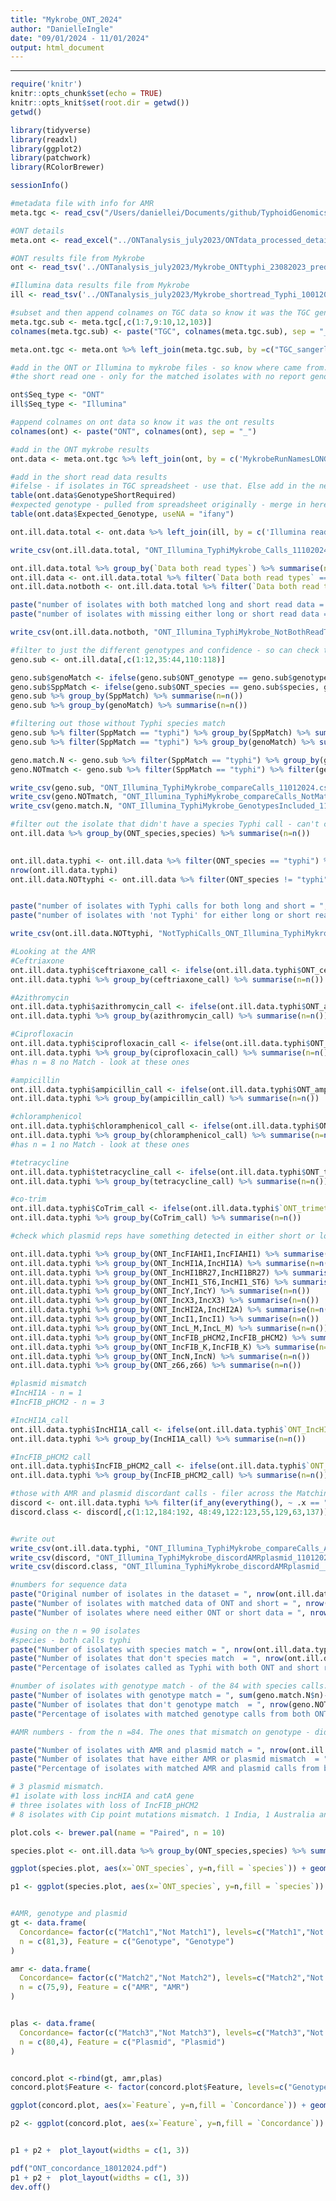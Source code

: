 ```yaml
---
title: "Mykrobe_ONT_2024"
author: "DanielleIngle"
date: "09/01/2024 - 11/01/2024"
output: html_document
---
```

---
```r
require('knitr')
knitr::opts_chunk$set(echo = TRUE)
knitr::opts_knit$set(root.dir = getwd())
getwd()

```

```r

library(tidyverse)
library(readxl)
library(ggplot2)
library(patchwork)
library(RColorBrewer)

sessionInfo()
```

```r
#metadata file with info for AMR 
meta.tgc <- read_csv("/Users/daniellei/Documents/github/TyphoidGenomicsConsortiumWG2/TGC_data.csv")

#ONT details 
meta.ont <- read_excel("../ONTanalysis_july2023/ONTdata_processed_details_10012024.xlsx")

#ONT results file from Mykrobe 
ont <- read_tsv('../ONTanalysis_july2023/Mykrobe_ONTtyphi_23082023_predictResults.tsv')

#Illumina data results file from Mykrobe
ill <- read_tsv('../ONTanalysis_july2023/Mykrobe_shortread_Typhi_10012024_n96_predictResults.tsv')

```

```r
#subset and then append colnames on TGC data so know it was the TGC genotype
meta.tgc.sub <- meta.tgc[,c(1:7,9:10,12,103)]
colnames(meta.tgc.sub) <- paste("TGC", colnames(meta.tgc.sub), sep = "_")

meta.ont.tgc <- meta.ont %>% left_join(meta.tgc.sub, by =c("TGC_sangerlane" = "TGC_TGC_sangerlane"))

#add in the ONT or Illumina to mykrobe files - so know where came from. 
#the short read one - only for the matched isolates with no report genotype - new isolates. Otherwise use those reported in the WG1 eLIFE paper. 

ont$Seq_type <- "ONT"
ill$Seq_type <- "Illumina"

#append colnames on ont data so know it was the ont results
colnames(ont) <- paste("ONT", colnames(ont), sep = "_")

#add in the ONT mykrobe results 
ont.data <- meta.ont.tgc %>% left_join(ont, by = c('MykrobeRunNamesLONG' = 'ONT_genome') )

#add in the short read data results
#ifelse - if isolates in TGC spreadsheet - use that. Else add in the new mykrobe calls. 
table(ont.data$GenotypeShortRequired)
#expected genotype - pulled from spreadsheet originally - merge in here as cleaner
table(ont.data$Expected_Genotype, useNA = "ifany")

ont.ill.data.total <- ont.data %>% left_join(ill, by = c('Illumina reads accession' = 'genome') )

write_csv(ont.ill.data.total, "ONT_Illumina_TyphiMykrobe_Calls_11102024.csv")

```
```r

ont.ill.data.total %>% group_by(`Data both read types`) %>% summarise(n=n())
ont.ill.data <- ont.ill.data.total %>% filter(`Data both read types` == "Y")
ont.ill.data.notboth <- ont.ill.data.total %>% filter(`Data both read types` == "N")

paste("number of isolates with both matched long and short read data = ", nrow(ont.ill.data), sep = "")
paste("number of isolates with missing either long or short read data = ", nrow(ont.ill.data.notboth), sep = "")

write_csv(ont.ill.data.notboth, "ONT_Illumina_TyphiMykrobe_NotBothReadTypes_11102024.csv")

```


```r

#filter to just the different genotypes and confidence - so can check these are good / why there are problems
geno.sub <- ont.ill.data[,c(1:12,35:44,110:118)]

geno.sub$genoMatch <- ifelse(geno.sub$ONT_genotype == geno.sub$genotype, geno.sub$genotype, "NoMatch") 
geno.sub$SppMatch <- ifelse(geno.sub$ONT_species == geno.sub$species, geno.sub$species, "NoMatch") 
geno.sub %>% group_by(SppMatch) %>% summarise(n=n())
geno.sub %>% group_by(genoMatch) %>% summarise(n=n())

#filtering out those without Typhi species match
geno.sub %>% filter(SppMatch == "typhi") %>% group_by(SppMatch) %>% summarise(n=n())
geno.sub %>% filter(SppMatch == "typhi") %>% group_by(genoMatch) %>% summarise(n=n())

geno.match.N <- geno.sub %>% filter(SppMatch == "typhi") %>% group_by(genoMatch) %>% summarise(n=n())
geno.NOTmatch <- geno.sub %>% filter(SppMatch == "typhi") %>% filter(genoMatch == "NoMatch")

write_csv(geno.sub, "ONT_Illumina_TyphiMykrobe_compareCalls_11012024.csv")
write_csv(geno.NOTmatch, "ONT_Illumina_TyphiMykrobe_compareCalls_NotMatch_n3_11012024.csv")
write_csv(geno.match.N, "ONT_Illumina_TyphiMykrobe_GenotypesIncluded_11012024.csv")

```


```r

#filter out the isolate that didn't have a species Typhi call - can't compare it - limitation of possibly not extracted exact same sample
ont.ill.data %>% group_by(ONT_species,species) %>% summarise(n=n())

 
ont.ill.data.typhi <- ont.ill.data %>% filter(ONT_species == "typhi") %>% filter(species == "typhi")
nrow(ont.ill.data.typhi)
ont.ill.data.NOTtyphi <- ont.ill.data %>% filter(ONT_species != "typhi" | species != "typhi")


paste("number of isolates with Typhi calls for both long and short = ", nrow(ont.ill.data.typhi), sep = "")
paste("number of isolates with 'not Typhi' for either long or short read data = ", nrow(ont.ill.data.NOTtyphi), sep = "")

write_csv(ont.ill.data.NOTtyphi, "NotTyphiCalls_ONT_Illumina_TyphiMykrobe_n6_11012024.csv")

```

```r

#Looking at the AMR
#Ceftriaxone
ont.ill.data.typhi$ceftriaxone_call <- ifelse(ont.ill.data.typhi$ONT_ceftriaxone == ont.ill.data.typhi$ceftriaxone, ont.ill.data.typhi$ceftriaxone, "NoMatch") 
ont.ill.data.typhi %>% group_by(ceftriaxone_call) %>% summarise(n=n())

#Azithromycin
ont.ill.data.typhi$azithromycin_call <- ifelse(ont.ill.data.typhi$ONT_azithromycin == ont.ill.data.typhi$azithromycin, ont.ill.data.typhi$azithromycin, "NoMatch") 
ont.ill.data.typhi %>% group_by(azithromycin_call) %>% summarise(n=n())

#Ciprofloxacin
ont.ill.data.typhi$ciprofloxacin_call <- ifelse(ont.ill.data.typhi$ONT_ciprofloxacin == ont.ill.data.typhi$ciprofloxacin, ont.ill.data.typhi$ciprofloxacin, "NoMatch") 
ont.ill.data.typhi %>% group_by(ciprofloxacin_call) %>% summarise(n=n())
#has n = 8 no Match - look at these ones

#ampicillin
ont.ill.data.typhi$ampicillin_call <- ifelse(ont.ill.data.typhi$ONT_ampicillin == ont.ill.data.typhi$ampicillin, ont.ill.data.typhi$ampicillin, "NoMatch") 
ont.ill.data.typhi %>% group_by(ampicillin_call) %>% summarise(n=n())

#chloramphenicol
ont.ill.data.typhi$chloramphenicol_call <- ifelse(ont.ill.data.typhi$ONT_chloramphenicol == ont.ill.data.typhi$chloramphenicol, ont.ill.data.typhi$chloramphenicol, "NoMatch") 
ont.ill.data.typhi %>% group_by(chloramphenicol_call) %>% summarise(n=n())
#has n = 1 no Match - look at these ones

#tetracycline
ont.ill.data.typhi$tetracycline_call <- ifelse(ont.ill.data.typhi$ONT_tetracycline == ont.ill.data.typhi$tetracycline, ont.ill.data.typhi$tetracycline, "NoMatch") 
ont.ill.data.typhi %>% group_by(tetracycline_call) %>% summarise(n=n())

#co-trim
ont.ill.data.typhi$CoTrim_call <- ifelse(ont.ill.data.typhi$`ONT_trimethoprim-sulfamethoxazole` == ont.ill.data.typhi$`trimethoprim-sulfamethoxazole`, ont.ill.data.typhi$`trimethoprim-sulfamethoxazole`, "NoMatch") 
ont.ill.data.typhi %>% group_by(CoTrim_call) %>% summarise(n=n())


```

```r

#check which plasmid reps have something detected in either short or long read data. 

ont.ill.data.typhi %>% group_by(ONT_IncFIAHI1,IncFIAHI1) %>% summarise(n=n())
ont.ill.data.typhi %>% group_by(ONT_IncHI1A,IncHI1A) %>% summarise(n=n())
ont.ill.data.typhi %>% group_by(ONT_IncHI1BR27,IncHI1BR27) %>% summarise(n=n())
ont.ill.data.typhi %>% group_by(ONT_IncHI1_ST6,IncHI1_ST6) %>% summarise(n=n())
ont.ill.data.typhi %>% group_by(ONT_IncY,IncY) %>% summarise(n=n())
ont.ill.data.typhi %>% group_by(ONT_IncX3,IncX3) %>% summarise(n=n())
ont.ill.data.typhi %>% group_by(ONT_IncHI2A,IncHI2A) %>% summarise(n=n())
ont.ill.data.typhi %>% group_by(ONT_IncI1,IncI1) %>% summarise(n=n())
ont.ill.data.typhi %>% group_by(ONT_IncL_M,IncL_M) %>% summarise(n=n())
ont.ill.data.typhi %>% group_by(ONT_IncFIB_pHCM2,IncFIB_pHCM2) %>% summarise(n=n())
ont.ill.data.typhi %>% group_by(ONT_IncFIB_K,IncFIB_K) %>% summarise(n=n())
ont.ill.data.typhi %>% group_by(ONT_IncN,IncN) %>% summarise(n=n())
ont.ill.data.typhi %>% group_by(ONT_z66,z66) %>% summarise(n=n())

#plasmid mismatch 
#IncHI1A - n = 1
#IncFIB_pHCM2 - n = 3

#IncHI1A_call
ont.ill.data.typhi$IncHI1A_call <- ifelse(ont.ill.data.typhi$`ONT_IncHI1A` == ont.ill.data.typhi$IncHI1A, ont.ill.data.typhi$IncHI1A, "NoMatch") 
ont.ill.data.typhi %>% group_by(IncHI1A_call) %>% summarise(n=n())

#IncFIB_pHCM2 call 
ont.ill.data.typhi$IncFIB_pHCM2_call <- ifelse(ont.ill.data.typhi$`ONT_IncFIB_pHCM2` == ont.ill.data.typhi$IncFIB_pHCM2, ont.ill.data.typhi$IncFIB_pHCM2, "NoMatch") 
ont.ill.data.typhi %>% group_by(IncFIB_pHCM2_call) %>% summarise(n=n())


```

```r


#those with AMR and plasmid discordant calls - filer across the Matching cols for all drugs and plasmid reps
discord <- ont.ill.data.typhi %>% filter(if_any(everything(), ~ .x == "NoMatch"))
discord.class <- discord[,c(1:12,184:192, 48:49,122:123,55,129,63,137)]


#write out
write_csv(ont.ill.data.typhi, "ONT_Illumina_TyphiMykrobe_compareCalls_AMRplasmid_11012024.csv")
write_csv(discord, "ONT_Illumina_TyphiMykrobe_discordAMRplasmid_11012024.csv")
write_csv(discord.class, "ONT_Illumina_TyphiMykrobe_discordAMRplasmid__Subset_n12_11012024.csv")

```


```r
#numbers for sequence data
paste("Original number of isolates in the dataset = ", nrow(ont.ill.data.total), sep = "")
paste("Number of isolates with matched data of ONT and short = ", nrow(ont.ill.data), sep = "")
paste("Number of isolates where need either ONT or short data = ", nrow(ont.ill.data.notboth), sep = "")

#using on the n = 90 isolates 
#species - both calls typhi
paste("Number of isolates with species match = ", nrow(ont.ill.data.typhi), sep = "")
paste("Number of isolates that don't species match  = ", nrow(ont.ill.data.NOTtyphi), sep = "")
paste("Percentage of isolates called as Typhi with both ONT and short read data  = ", nrow(ont.ill.data.typhi)/nrow(ont.ill.data)*100, sep = "")

#number of isolates with genotype match - of the 84 with species calls. 
paste("Number of isolates with genotype match = ", sum(geno.match.N$n)-nrow(geno.NOTmatch) , sep = "")
paste("Number of isolates that don't genotype match  = ", nrow(geno.NOTmatch), sep = "")
paste("Percentage of isolates with matched genotype calls from both ONT and short read data  = ", (sum(geno.match.N$n)-nrow(geno.NOTmatch))/nrow(ont.ill.data.typhi)*100, sep = "")

#AMR numbers - from the n =84. The ones that mismatch on genotype - didn't have and differences on AMR and plasmid

paste("Number of isolates with AMR and plasmid match = ", nrow(ont.ill.data.typhi)-nrow(discord) , sep = "")
paste("Number of isolates that have either AMR or plasmid mismatch  = ", nrow(discord), sep = "")
paste("Percentage of isolates with matched AMR and plasmid calls from both ONT and short read data  = ", (sum(geno.match.N$n)-nrow(geno.NOTmatch))/nrow(ont.ill.data.typhi)*100, sep = "")

# 3 plasmid mismatch.
#1 isolate with loss incHIA and catA gene
# three isolates with loss of IncFIB_pHCM2 
# 8 isolates with Cip point mutations mismatch. 1 India, 1 Australia and 6 Malawi


```


```r

plot.cols <- brewer.pal(name = "Paired", n = 10)

species.plot <- ont.ill.data %>% group_by(ONT_species,species) %>% summarise(n=n())

ggplot(species.plot, aes(x=`ONT_species`, y=n,fill = `species`)) + geom_bar(stat="identity")  + theme(axis.title = element_text(face="bold", colour="black", size=14), axis.text.x  = element_text(angle=45, vjust=0.5,size=12),axis.text.y  = element_text(size=12))     + theme(legend.position="none")  + scale_fill_manual(values = plot.cols[5:6]) + ggtitle("ONT species call \nn = 90 isolates") 

p1 <- ggplot(species.plot, aes(x=`ONT_species`, y=n,fill = `species`)) + geom_bar(stat="identity")  + theme(axis.title = element_text(face="bold", colour="black", size=14), axis.text.x  = element_text(angle=45, vjust=0.5,size=12),axis.text.y  = element_text(size=12))     + theme(legend.position="none") + scale_fill_manual(values = plot.cols[5:6]) + ggtitle("ONT species call \nn = 90 isolates") + ylim(0, 100)


#AMR, genotype and plasmid 
gt <- data.frame(
  Concordance= factor(c("Match1","Not Match1"), levels=c("Match1","Not Match1")),
  n = c(81,3), Feature = c("Genotype", "Genotype")
)

amr <- data.frame(
  Concordance= factor(c("Match2","Not Match2"), levels=c("Match2","Not Match2")),
  n = c(75,9), Feature = c("AMR", "AMR")
)


plas <- data.frame(
  Concordance= factor(c("Match3","Not Match3"), levels=c("Match3","Not Match3")),
  n = c(80,4), Feature = c("Plasmid", "Plasmid")
)


concord.plot <-rbind(gt, amr,plas)
concord.plot$Feature <- factor(concord.plot$Feature, levels=c("Genotype","AMR","Plasmid" ))

ggplot(concord.plot, aes(x=`Feature`, y=n,fill = `Concordance`)) + geom_bar(stat="identity", position=position_dodge())  + theme(axis.title = element_text(face="bold", colour="black", size=14), axis.text.x  = element_text(angle=45, vjust=0.5,size=12),axis.text.y  = element_text(size=12))     + theme(legend.position="none") + scale_fill_manual(values = rev(plot.cols[c(1:4,9:10)])) + ggtitle("ONT concordance with Illumina calls \nn = 84 isolates") 

p2 <- ggplot(concord.plot, aes(x=`Feature`, y=n,fill = `Concordance`)) + geom_bar(stat="identity", position=position_dodge())  + theme(axis.title = element_text(face="bold", colour="black", size=14), axis.text.x  = element_text(angle=45, vjust=0.5,size=12),axis.text.y  = element_text(size=12))     + theme(legend.position="none") + scale_fill_manual(values = rev(plot.cols[c(1:4,9:10)])) + ggtitle("ONT concordance with Illumina calls \nn = 84 isolates") + ylim(0, 100)


p1 + p2 +  plot_layout(widths = c(1, 3))

pdf("ONT_concordance_18012024.pdf")
p1 + p2 +  plot_layout(widths = c(1, 3))
dev.off()
```
